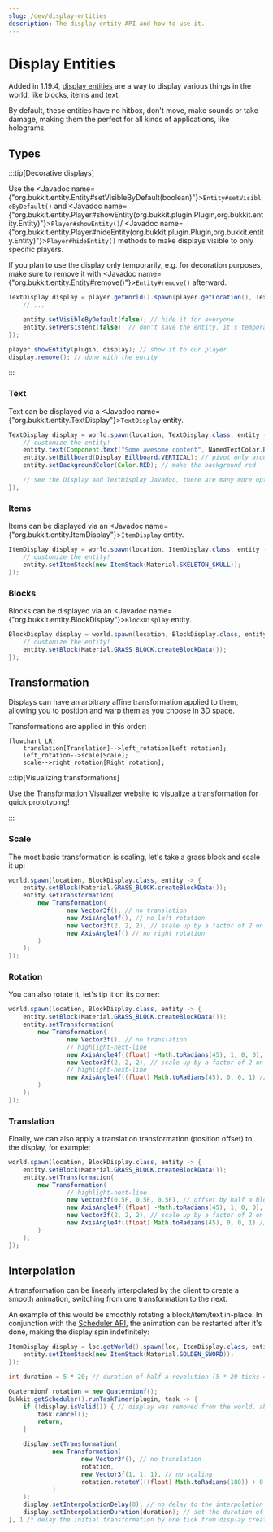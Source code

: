 ```yaml
---
slug: /dev/display-entities
description: The display entity API and how to use it.
---
```


# Display Entities

Added in 1.19.4, [display entities](https://minecraft.wiki/w/Display) are a way to display various
things in the world, like blocks, items and text.

By default, these entities have no hitbox, don't move, make sounds or take damage,
making them the perfect for all kinds of applications, like holograms.

## Types

:::tip[Decorative displays]

Use the <Javadoc name={"org.bukkit.entity.Entity#setVisibleByDefault(boolean)"}>`Entity#setVisibleByDefault()`</Javadoc>
and <Javadoc name={"org.bukkit.entity.Player#showEntity(org.bukkit.plugin.Plugin,org.bukkit.entity.Entity)"}>`Player#showEntity()`</Javadoc>/
<Javadoc name={"org.bukkit.entity.Player#hideEntity(org.bukkit.plugin.Plugin,org.bukkit.entity.Entity)"}>`Player#hideEntity()`</Javadoc>
methods to make displays visible to only specific players.

If you plan to use the display only temporarily, e.g. for decoration purposes, make sure to remove
it with <Javadoc name={"org.bukkit.entity.Entity#remove()"}>`Entity#remove()`</Javadoc> afterward.

```java
TextDisplay display = player.getWorld().spawn(player.getLocation(), TextDisplay.class, entity -> {
    // ...

    entity.setVisibleByDefault(false); // hide it for everyone
    entity.setPersistent(false); // don't save the entity, it's temporary
});

player.showEntity(plugin, display); // show it to our player
display.remove(); // done with the entity
```

:::

### Text

Text can be displayed via a <Javadoc name={"org.bukkit.entity.TextDisplay"}>`TextDisplay`</Javadoc>
entity.

```java
TextDisplay display = world.spawn(location, TextDisplay.class, entity -> {
    // customize the entity!
    entity.text(Component.text("Some awesome content", NamedTextColor.BLACK));
    entity.setBillboard(Display.Billboard.VERTICAL); // pivot only around the vertical axis
    entity.setBackgroundColor(Color.RED); // make the background red

    // see the Display and TextDisplay Javadoc, there are many more options
});
```

### Items

Items can be displayed via an <Javadoc name={"org.bukkit.entity.ItemDisplay"}>`ItemDisplay`</Javadoc>
entity.

```java
ItemDisplay display = world.spawn(location, ItemDisplay.class, entity -> {
    // customize the entity!
    entity.setItemStack(new ItemStack(Material.SKELETON_SKULL));
});
```

### Blocks

Blocks can be displayed via an <Javadoc name={"org.bukkit.entity.BlockDisplay"}>`BlockDisplay`</Javadoc>
entity.

```java
BlockDisplay display = world.spawn(location, BlockDisplay.class, entity -> {
    // customize the entity!
    entity.setBlock(Material.GRASS_BLOCK.createBlockData());
});
```

## Transformation

Displays can have an arbitrary affine transformation applied to them, allowing you to position and
warp them as you choose in 3D space.

Transformations are applied in this order:

```mermaid
flowchart LR;
    translation[Translation]-->left_rotation[Left rotation];
    left_rotation-->scale[Scale];
    scale-->right_rotation[Right rotation];
```

:::tip[Visualizing transformations]

Use the [Transformation Visualizer](https://misode.github.io/transformation/) website to visualize
a transformation for quick prototyping!

:::

### Scale

The most basic transformation is scaling, let's take a grass block and scale it up:

```java
world.spawn(location, BlockDisplay.class, entity -> {
    entity.setBlock(Material.GRASS_BLOCK.createBlockData());
    entity.setTransformation(
        new Transformation(
                new Vector3f(), // no translation
                new AxisAngle4f(), // no left rotation
                new Vector3f(2, 2, 2), // scale up by a factor of 2 on all axes
                new AxisAngle4f() // no right rotation
        )
    );
});
```

### Rotation

You can also rotate it, let's tip it on its corner:

```java
world.spawn(location, BlockDisplay.class, entity -> {
    entity.setBlock(Material.GRASS_BLOCK.createBlockData());
    entity.setTransformation(
        new Transformation(
                new Vector3f(), // no translation
                // highlight-next-line
                new AxisAngle4f((float) -Math.toRadians(45), 1, 0, 0), // rotate -45 degrees on the X axis
                new Vector3f(2, 2, 2), // scale up by a factor of 2 on all axes
                // highlight-next-line
                new AxisAngle4f((float) Math.toRadians(45), 0, 0, 1) // rotate +45 degrees on the Z axis
        )
    );
});
```

### Translation

Finally, we can also apply a translation transformation (position offset) to the display, for example:

```java
world.spawn(location, BlockDisplay.class, entity -> {
    entity.setBlock(Material.GRASS_BLOCK.createBlockData());
    entity.setTransformation(
        new Transformation(
                // highlight-next-line
                new Vector3f(0.5F, 0.5F, 0.5F), // offset by half a block on all axes
                new AxisAngle4f((float) -Math.toRadians(45), 1, 0, 0), // rotate -45 degrees on the X axis
                new Vector3f(2, 2, 2), // scale up by a factor of 2 on all axes
                new AxisAngle4f((float) Math.toRadians(45), 0, 0, 1) // rotate +45 degrees on the Z axis
        )
    );
});
```

## Interpolation

A transformation can be linearly interpolated by the client to create a smooth animation,
switching from one transformation to the next.

An example of this would be smoothly rotating a block/item/text in-place. In conjunction with the
[Scheduler API](../scheduler.mdx), the animation can be restarted after it's done,
making the display spin indefinitely:

```java
ItemDisplay display = loc.getWorld().spawn(loc, ItemDisplay.class, entity -> {
    entity.setItemStack(new ItemStack(Material.GOLDEN_SWORD));
});

int duration = 5 * 20; // duration of half a revolution (5 * 20 ticks = 5 seconds)

Quaternionf rotation = new Quaternionf();
Bukkit.getScheduler().runTaskTimer(plugin, task -> {
    if (!display.isValid()) { // display was removed from the world, abort task
        task.cancel();
        return;
    }

    display.setTransformation(
            new Transformation(
                    new Vector3f(), // no translation
                    rotation,
                    new Vector3f(1, 1, 1), // no scaling
                    rotation.rotateY(((float) Math.toRadians(180)) + 0.1F /* prevent the client from interpolating in reverse */)
            )
    );
    display.setInterpolationDelay(0); // no delay to the interpolation
    display.setInterpolationDuration(duration); // set the duration of the interpolated rotation
}, 1 /* delay the initial transformation by one tick from display creation */, duration);
```
